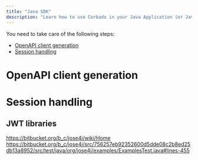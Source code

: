 ```yaml
---
title: "Java SDK"
description: "Learn how to use Corbado in your Java Application (or Java Spring/Spring Boot) even without an official Java SDK."
---
```



<NoSdkSupportIntro language="Java"></NoSdkSupportIntro>

You need to take care of the following steps:

- [OpenAPI client generation](#openapi-client-generation)
- [Session handling](#session-handling)

# OpenAPI client generation

<NoSdkOpenapiClientGeneration language="Java"></NoSdkOpenapiClientGeneration>

# Session handling

<NoSdkSessionHandling language="Java"></NoSdkSessionHandling>

## JWT libraries

https://bitbucket.org/b_c/jose4j/wiki/Home
https://bitbucket.org/b_c/jose4j/src/756257eb92352600d5dde08c2b8ed25db13a8952/src/test/java/org/jose4j/examples/ExamplesTest.java#lines-455
